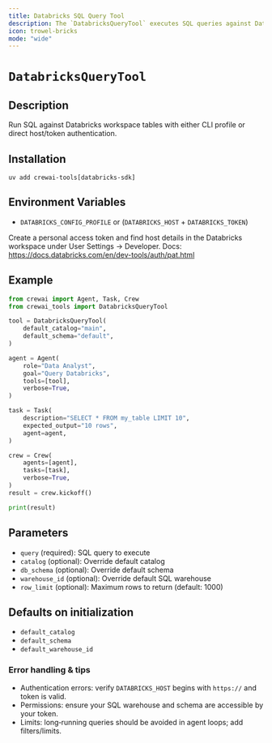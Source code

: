 ```yaml
---
title: Databricks SQL Query Tool
description: The `DatabricksQueryTool` executes SQL queries against Databricks workspace tables.
icon: trowel-bricks
mode: "wide"
---
```


# `DatabricksQueryTool`

## Description

Run SQL against Databricks workspace tables with either CLI profile or direct host/token authentication.

## Installation

```shell
uv add crewai-tools[databricks-sdk]
```

## Environment Variables

- `DATABRICKS_CONFIG_PROFILE` or (`DATABRICKS_HOST` + `DATABRICKS_TOKEN`)

Create a personal access token and find host details in the Databricks workspace under User Settings → Developer. 
Docs: https://docs.databricks.com/en/dev-tools/auth/pat.html

## Example

```python Code
from crewai import Agent, Task, Crew
from crewai_tools import DatabricksQueryTool

tool = DatabricksQueryTool(
    default_catalog="main", 
    default_schema="default",
)

agent = Agent(
    role="Data Analyst",
    goal="Query Databricks",
    tools=[tool],
    verbose=True,
)

task = Task(
    description="SELECT * FROM my_table LIMIT 10",
    expected_output="10 rows", 
    agent=agent,
)

crew = Crew(
    agents=[agent], 
    tasks=[task],
    verbose=True,
)
result = crew.kickoff()

print(result)
```

## Parameters

- `query` (required): SQL query to execute
- `catalog` (optional): Override default catalog
- `db_schema` (optional): Override default schema
- `warehouse_id` (optional): Override default SQL warehouse
- `row_limit` (optional): Maximum rows to return (default: 1000)

## Defaults on initialization

- `default_catalog`
- `default_schema`
- `default_warehouse_id`

### Error handling & tips

- Authentication errors: verify `DATABRICKS_HOST` begins with `https://` and token is valid.
- Permissions: ensure your SQL warehouse and schema are accessible by your token.
- Limits: long‑running queries should be avoided in agent loops; add filters/limits.


